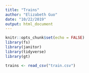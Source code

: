 ```yaml
---
title: "Trains"
author: "Elizabeth Guo"
date: "10/22/2019"
output: html_document
---
```


```r
knitr::opts_chunk$set(echo = FALSE)
library(fs)
library(janitor)
library(tidyverse)
library(gt)
```

```r
trains <- read_csv("train.csv")
```



